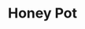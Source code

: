 ---
title: "Honey Pot"
meta_title: "Honey Pot craft"
description: "Craft de Honey Pot"
rank: "d"
draft: false
name: "Honey Pot"
recipe_img: "https://wiki.pokexgames.com/images/4/46/Honey_Pot.png"
level: 25
craft_time: 60
result: 1
value_npc: 1
ingredients:
  - name: "Pot Of Moss Bug"
    quantity: 2
    item_img: "https://wiki.pokexgames.com/images/0/05/PotOfMossBug.png"
    value_npc: 1
  - name: "Pure Grass"
    quantity: 10
    item_img: "https://wiki.pokexgames.com/images/b/bc/Pure_Grass.png"
    value_npc: 1
---